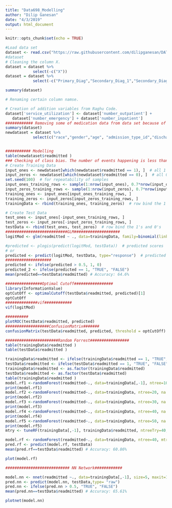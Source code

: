 ```yaml
---
title: "Data698_Modelling"
author: "Dilip Ganesan"
date: "4/3/2019"
output: html_document
---
```


```r
knitr::opts_chunk$set(echo = TRUE)
```

```r
#Load data set
dataset <- read.csv("https://raw.githubusercontent.com/dilipganesan/DATA698/master/Cleaned_Data/Cleaned_DATA698_Dataset.csv")
#dataset
# Cleaning the column X. 
dataset = dataset %>%
            select(-c("X"))   
dataset = dataset %>%
            select(-c("Primary_Diag","Secondary_Diag_1","Secondary_Diag_2", "Payment","diag_1","diag_2","diag_3", "DRG")) 

summary(dataset)        

# Renaming certain column namse.

# Creation of addition variables from Raghu Code.
dataset['service_utilization'] <- dataset['number_outpatient'] + 
   dataset['number_emergency'] + dataset['number_inpatient']
############ Removing some of medication data from data set because of class imbalance.
summary(dataset)
newdataset = dataset %>%
            select(c("race","gender","age", "admission_type_id","discharge_disposition_id","admission_source_id","time_in_hospital", "num_lab_procedures","num_procedures","num_medications","number_outpatient","number_emergency","number_inpatient","number_diagnoses","max_glu_serum","A1Cresult","metformin","glimepiride","glipizide","glyburide","pioglitazone","rosiglitazone","insulin","change","service_utilization","diabetesMed","readmitted","primarydiagclass","secondarydiagclass_1","tertiarydiagclass_1","DRGClassification")) 


########### Modelling
table(newdataset$readmitted )
### Checking of class bias. The number of events happening is less than events not happening. So for prepartion of dataset to be careful.
# Create Training Data
input_ones <- newdataset[which(newdataset$readmitted == 1), ]  # all 1's
input_zeros <- newdataset[which(newdataset$readmitted == 0), ]  # all 0's
set.seed(100)  # for repeatability of samples
input_ones_training_rows <- sample(1:nrow(input_ones), 0.7*nrow(input_ones))  # 1's for training
input_zeros_training_rows <- sample(1:nrow(input_zeros), 0.7*nrow(input_ones))  # 0's for training. Pick as many 0's as 1's
training_ones <- input_ones[input_ones_training_rows, ]  
training_zeros <- input_zeros[input_zeros_training_rows, ]
trainingData <- rbind(training_ones, training_zeros)  # row bind the 1's and 0's 

# Create Test Data
test_ones <- input_ones[-input_ones_training_rows, ]
test_zeros <- input_zeros[-input_zeros_training_rows, ]
testData <- rbind(test_ones, test_zeros)  # row bind the 1's and 0's 
###########################GLM####################
logitMod <- glm(readmitted ~ ., data=trainingData, family=binomial(link="logit"))

#predicted <- plogis(predict(logitMod, testData))  # predicted scores
# or
predicted <- predict(logitMod, testData, type="response")  # predicted scores
####################
predicted <- ifelse(predicted > 0.5, 1, 0)
predicted_2 <- ifelse(predicted == 1, "TRUE", "FALSE")
mean(predicted==testData$readmitted) # Accuracy: 64.6%

################Optimal Cutoff#################
library(InformationValue)
optCutOff <- optimalCutoff(testData$readmitted, predicted)[1] 
optCutOff
##############vif############
vif(logitMod)

##########
plotROC(testData$readmitted, predicted)
###################ConfusionMatrix#######
confusionMatrix(testData$readmitted, predicted, threshold = optCutOff)

#######################Random Forrest#################
table(trainingData$readmitted )
table(testData$readmitted )

trainingData$readmitted <- ifelse(trainingData$readmitted == 1, "TRUE", "FALSE")
testData$readmitted <- ifelse(testData$readmitted == 1, "TRUE", "FALSE")
trainingData$readmitted <- as.factor(trainingData$readmitted)
testData$readmitted <- as.factor(testData$readmitted)
table(trainingData$readmitted )
model.rf1 <-randomForest(readmitted~., data=trainingData[,-1], ntree=10, na.action=na.exclude, importance=T,proximity=T) 
print(model.rf1) 
model.rf2 <-randomForest(readmitted~., data=trainingData, ntree=20, na.action=na.exclude, importance=T,proximity=T) 
print(model.rf2) 
model.rf3 <-randomForest(readmitted~., data=trainingData, ntree=30, na.action=na.exclude, importance=T,proximity=T) 
print(model.rf3) 
model.rf4 <-randomForest(readmitted~., data=trainingData, ntree=40, na.action=na.exclude, importance=T,proximity=T) 
print(model.rf4) 
model.rf5 <-randomForest(readmitted~., data=trainingData, ntree=50, na.action=na.exclude, importance=T,proximity=T) 
print(model.rf5) 
mtry <- tuneRF(trainingData[,-1], trainingData$readmitted, ntreeTry=40,stepFactor=1.5, improve=0.01, trace=TRUE, plot=TRUE)

model.rf <- randomForest(readmitted~., data=trainingData, ntree=40, mtry = 8, na.action=na.exclude, importance=T,proximity=T)
pred.rf <- predict(model.rf, testData)
mean(pred.rf==testData$readmitted) # Accuracy: 60.86%

plot(model.rf)

############################ NN Network############

model.nn <- nnet(readmitted ~., data=trainingData[,-1], size=5, maxit=1000)
pred.nn <- predict(model.nn, testData,type= "raw")
pred.nn <- ifelse(pred.nn > 0.5, "TRUE", "FALSE")
mean(pred.nn==testData$readmitted) # Accuracy: 65.61%

plotnet(model.nn)

```
